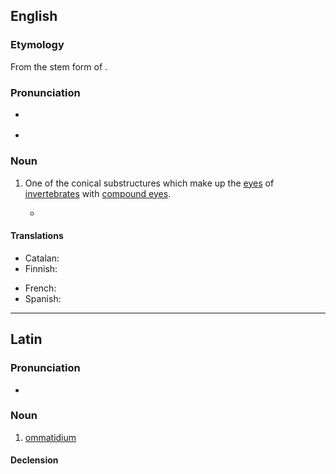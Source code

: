 ==English==
{{wikipedia}}

===Etymology===
From the stem form of {{der|en|grc|ὄμμα||eye}}.

===Pronunciation===
* {{a|UK}} {{IPA|en|/ɒməˈtɪdɪəm/}}
* {{a|Canada}} {{IPA|en|/ɑməˈtɪdɪəm/}}

===Noun===
{{en-noun|ommatidia}}

# {{lb|en|zoology}} One of the conical substructures which make up the [[eyes]] of [[invertebrates]] with [[compound eye]]s.
#* {{quote-book|en|year=1996|passage=The ‘compound’ eyes of insects [...] are made up of large numbers of facets or '''ommatidia''', and in this sense, our own eyes are ‘simple’.|author=Michael J. Roberts|title=Spiders of Britain and Northern Europe|publisher=Collins|year_published=1996|page=12}}

====Translations====
{{trans-top|substructure of the eye}}
* Catalan: {{t|ca|ommatidi|m}}
* Finnish: {{t+|fi|ommatidi}}
{{trans-mid}}
* French: {{t+|fr|ommatidie|f}}
* Spanish: {{t|es|omatidio|m}}
{{trans-bottom}}

----

==Latin==

===Pronunciation===
* {{la-IPA|ommatidium}}

===Noun===
{{la-noun|ommatidium<2>}}

# [[#English|ommatidium]]

====Declension====
{{la-ndecl|ommatidium<2>}}
